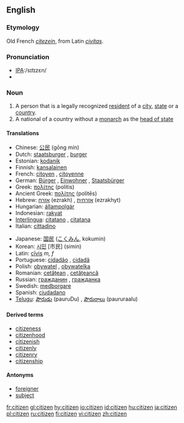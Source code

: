 ==English==

===Etymology===
Old French ''[[citezein]]'', from Latin ''[[civitas]]''.

===Pronunciation===
*[[w:International Phonetic Alphabet|IPA]]:/sɪtɪzɛn/
*{{audio|en-us-citizen.ogg|Audio (US)}}

===Noun===
{{en-noun}}

# A person that is a legally recognized [[resident]] of a [[city]], [[state]] or a [[country]].
# A national of a country without a [[monarch]] as the [[head of state]]

====Translations====
{{trans-top}}
*Chinese: [[公民]] (gōng mín)
*Dutch: [[staatsburger]] {{m}}, [[burger]] {{m}}
*Estonian: [[kodanik]]
*Finnish: [[kansalainen]]
*French: [[citoyen]] {{m}}, [[citoyenne]] {{f}}
*German: [[Bürger]] {{m}}, [[Einwohner]] {{m}}, [[Staatsbürger]] {{m}}
*Greek: [[πολίτης]] (politis) {{m}}
*Ancient Greek: [[πολίτης]] (politēs) {{m}}
*Hebrew: [[אזרח]] (ezrakh) {{m}}, [[אזרחית]] (ezrakhyt) {{f}}
*Hungarian: [[állampolgár]]
*Indonesian: [[rakyat]]
*[[Interlingua]]: [[citatano]] {{m}}, [[citatana]] {{f}}
*Italian: [[cittadino]] {{m}}
{{trans-mid}}
*Japanese: [[国民]] ([[こくみん]], kokumin)
*Korean: [[시민]] [市民] (simin)
*Latin: [[civis|cīvis]] ''m, f''
*Portuguese: [[cidadão]] {{m}}, [[cidadã]] {{f}}
*Polish: [[obywatel]] {{m}}, [[obywatelka]] {{f}}
*Romanian: [[cetăţean]] {{m}}, [[cetăţeancă]] {{f}}
*Russian: [[гражданин]] {{m}}, [[гражданка]] {{f}}
*Swedish: [[medborgare]]
*Spanish: [[ciudadano]] {{m}}
*[[Telugu]]: [[పౌరుడు]] (pauruDu) {{m}}, [[పౌరురాలు]] (paururaalu) {{f}}
{{trans-bottom}}

====Derived terms====
* [[citizeness]]
* [[citizenhood]]
* [[citizenish]]
* [[citizenly]]
* [[citizenry]]
* [[citizenship]]

====Antonyms====
* [[foreigner]]
* [[subject]]

[[fr:citizen]]
[[gl:citizen]]
[[hy:citizen]]
[[io:citizen]]
[[id:citizen]]
[[hu:citizen]]
[[ja:citizen]]
[[pl:citizen]]
[[ru:citizen]]
[[fi:citizen]]
[[vi:citizen]]
[[zh:citizen]]